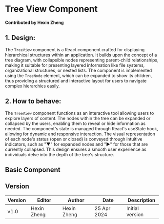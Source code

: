 
# Tree View Component

**Contributed by Hexin Zheng**
## 1. Design:
The `TreeView` component is a React component crafted for displaying hierarchical structures within an application. It builds upon the concept of a tree diagram, with collapsible nodes representing parent-child relationships, making it suitable for presenting layered information like file systems, organizational structures, or nested lists. The component is implemented using the `TreeNode` element, which can be expanded to show its children, thus providing a structured and interactive layout for users to navigate complex hierarchies easily.

## 2. How to behave:
The `TreeView` component functions as an interactive tool allowing users to explore layers of content. The nodes within the tree can be expanded or collapsed by the users, enabling them to reveal or hide information as needed. The component's state is managed through React's useState hook, allowing for dynamic and responsive interaction. The visual representation of each node's status (open or closed) is conveyed through intuitive indicators, such as "▼" for expanded nodes and "▶︎" for those that are currently collapsed. This design ensures a smooth user experience as individuals delve into the depth of the tree's structure.
## Basic Component

<TreeView />


## Version

| Version | Editor | Author | Date        | Description     |
| ------- | ------ | ------ | ----------- | --------------- |
| v1.0    | Hexin Zheng | Hexin Zheng | 25 Apr 2024 | Initial version |
